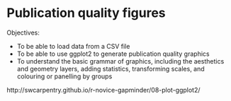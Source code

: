 # Publication quality figures

Objectives:

* To be able to load data from a CSV file
* To be able to use ggplot2 to generate publication quality graphics
* To understand the basic grammar of graphics, including the aesthetics
  and geometry layers, adding statistics, transforming scales, and
  colouring or panelling by groups


http://swcarpentry.github.io/r-novice-gapminder/08-plot-ggplot2/
